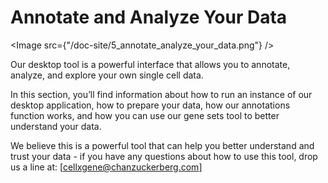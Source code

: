 # Annotate and Analyze Your Data

<Image src={"/doc-site/5_annotate_analyze_your_data.png"} />

Our desktop tool is a powerful interface that allows you to annotate, analyze, and explore your own single cell data.

In this section, you’ll find information about how to run an instance of our desktop application, how to prepare your data, how our annotations function works, and how you can use our gene sets tool to better understand your data.

We believe this is a powerful tool that can help you better understand and trust your data - if you have any questions about how to use this tool, drop us a line at: [[cellxgene@chanzuckerberg.com]](mailto:cellxgene@chanzuckerberg.com)
